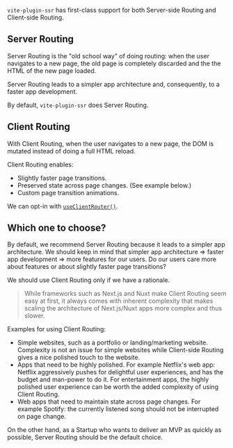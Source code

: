 `vite-plugin-ssr` has first-class support for both Server-side Routing and Client-side Routing.

## Server Routing

Server Routing is the "old school way" of doing routing:
when the user navigates to a new page,
the old page is completely discarded and the the HTML of the new page loaded.

Server Routing leads to a simpler app architecture and, consequently, to a faster app development.

By default, `vite-plugin-ssr` does Server Routing.

## Client Routing

With Client Routing,
when the user navigates to a new page,
the DOM is mutated
instead of doing a full HTML reload.

Client Routing enables:
- Slightly faster page transitions.
- Preserved state across page changes. (See example below.)
- Custom page transition animations.

We can opt-in with [`useClientRouter()`](/useClientRouter).

## Which one to choose?

By default, we recommend Server Routing because it leads to a simpler app architecture.
We should keep in mind that simpler app architecture => faster app development => more features for our users. Do our users care more about features or about slightly faster page transitions?

We should use Client Routing only if we have a rationale.

> While frameworks such as Next.js and Nuxt make Client Routing seem easy at first,
> it always comes with inherent complexity that makes scaling the architecture of Next.js/Nuxt apps more complex and thus slower.

Examples for using Client Routing:
 - Simple websites, such as a portfolio or landing/marketing website. Complexity is not an issue for simple websites while Client-side Routing gives a nice polished touch to the website.
 - Apps that need to be highly polished. For example Netflix's web app: Netflix aggressively pushes for delightful user experiences, and has the budget and man-power to do it. For entertainment apps, the highly polished user experience can be worth the added complexity of using Client Routing.
 - Web apps that need to maintain state across page changes. For example Spotify: the currently listened song should not be interrupted on page change.

On the other hand, as a Startup who wants to deliver an MVP as quickly as possible, Server Routing should be the default choice.
